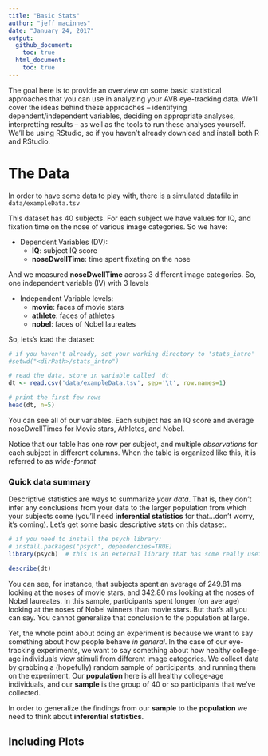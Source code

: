 ```yaml
---
title: "Basic Stats"
author: "jeff macinnes"
date: "January 24, 2017"
output: 
  github_document:
    toc: true
  html_document:
    toc: true
---
```

The goal here is to provide an overview on some basic statistical approaches that you can use in analyzing your AVB eye-tracking data. We'll cover the ideas behind these approaches -- identifying dependent/independent variables, deciding on appropriate analyses, interpretting results -- as well as the tools to run these analyses yourself. We'll be using RStudio, so if you haven't already download and install both R and RStudio.

# The Data
In order to have some data to play with, there is a simulated datafile in `data/exampleData.tsv`

This dataset has 40 subjects. For each subject we have values for IQ, and fixation time on the nose of various image categories. So we have:

* Dependent Variables (DV):
    + __IQ__: subject IQ score
    + __noseDwellTime__: time spent fixating on the nose
  
And we measured __noseDwellTime__ across 3 different image categories. So, one independent variable (IV) with 3 levels

* Independent Variable levels:
    + __movie__: faces of movie stars
    + __athlete__: faces of athletes
    + __nobel__: faces of Nobel laureates


So, lets's load the dataset:
```r
# if you haven't already, set your working directory to 'stats_intro'
#setwd("<dirPath>/stats_intro")

# read the data, store in variable called 'dt
dt <- read.csv('data/exampleData.tsv', sep='\t', row.names=1)

# print the first few rows
head(dt, n=5)
```

You can see all of our variables. Each subject has an IQ score and average noseDwellTimes for Movie stars, Athletes, and Nobel. 

Notice that our table has one row per subject, and multiple *observations* for each subject in different columns. When the table is organized like this, it is referred to as *wide-format* 

### Quick data summary
Descriptive statistics are ways to summarize *your data*. That is, they don't infer any conclusions from your data to the larger population from which your subjects come (you'll need **inferential statistics** for that...don't worry, it's coming). Let's get some basic descriptive stats on this dataset.

```r
# if you need to install the psych library:
# install.packages("psych", dependencies=TRUE)
library(psych)  # this is an external library that has some really useful tools within it

describe(dt)
```

You can see, for instance, that subjects spent an average of 249.81 ms looking at the noses of movie stars, and 342.80 ms looking at the noses of Nobel laureates. In this sample, participants spent longer (on average) looking at the noses of Nobel winners than movie stars. But that's all you can say. You cannot generalize that conclusion to the population at large. 

Yet, the whole point about doing an experiment is because we want to say something about how people behave *in general*. In the case of our eye-tracking experiments, we want to say something about how healthy college-age individuals view stimuli from different image categories. We collect data by grabbing a (hopefully) random sample of participants, and running them on the experiment. Our __population__ here is all healthy college-age individuals, and our __sample__ is the group of 40 or so participants that we've collected. 

In order to generalize the findings from our __sample__ to the __population__ we need to think about __inferential statistics__.

## Including Plots

